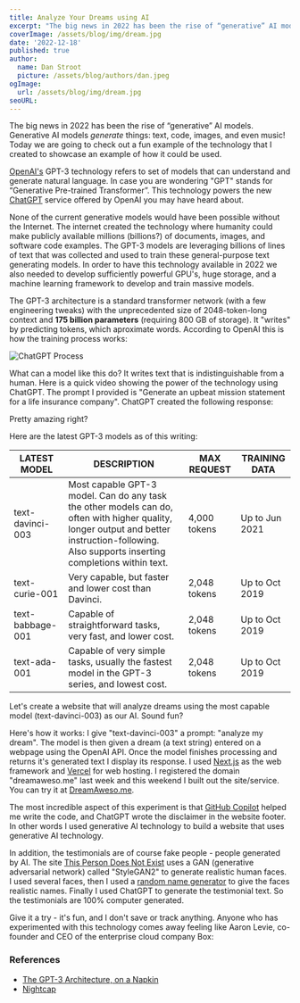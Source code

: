 ```yaml
---
title: Analyze Your Dreams using AI
excerpt: "The big news in 2022 has been the rise of “generative” AI models. Generative models generate things: text, code, images, and even music! What is a fun example of how we can use a generative AI model? Let's use AI to analyze your dreams!"
coverImage: /assets/blog/img/dream.jpg
date: '2022-12-18'
published: true
author:
  name: Dan Stroot
  picture: /assets/blog/authors/dan.jpeg
ogImage:
  url: /assets/blog/img/dream.jpg
seoURL:
---
```


The big news in 2022 has been the rise of “generative” AI models. Generative AI models _generate_ things: text, code, images, and even music! Today we are going to check out a fun example of the technology that I created to showcase an example of how it could be used.

[OpenAI's](https://openai.com/) GPT-3 technology refers to set of models that can understand and generate natural language. In case you are wondering "GPT" stands for “Generative Pre-trained Transformer”. This technology powers the new [ChatGPT](https://chat.openai.com) service offered by OpenAI you may have heard about.

None of the current generative models would have been possible without the Internet. The internet created the technology where humanity could make publicly available millions (billions?) of documents, images, and software code examples. The GPT-3 models are leveraging billions of lines of text that was collected and used to train these general-purpose text generating models. In order to have this technology available in 2022 we also needed to develop sufficiently powerful GPU's, huge storage, and a machine learning framework to develop and train massive models.

The GPT-3 architecture is a standard transformer network (with a few engineering tweaks) with the unprecedented size of 2048-token-long context and **175 billion parameters** (requiring 800 GB of storage). It "writes" by predicting tokens, which aproximate words. According to OpenAI this is how the training process works:

![ChatGPT Process](/assets/blog/img/ChatGPT_Diagram.svg)

What can a model like this do? It writes text that is indistinguishable from a human. Here is a quick video showing the power of the technology using ChatGPT. The prompt I provided is "Generate an upbeat mission statement for a life insurance company". ChatGPT created the following response:

<YouTube link="https://youtu.be/UnO-c9T5Dag" />

Pretty amazing right?

Here are the latest GPT-3 models as of this writing:

| LATEST MODEL     | DESCRIPTION                                                                                                                                                                                    | MAX REQUEST  | TRAINING DATA  |
| ---------------- | ---------------------------------------------------------------------------------------------------------------------------------------------------------------------------------------------- | ------------ | -------------- |
| text-davinci-003 | Most capable GPT-3 model. Can do any task the other models can do, often with higher quality, longer output and better instruction-following. Also supports inserting completions within text. | 4,000 tokens | Up to Jun 2021 |
| text-curie-001   | Very capable, but faster and lower cost than Davinci.                                                                                                                                          | 2,048 tokens | Up to Oct 2019 |
| text-babbage-001 | Capable of straightforward tasks, very fast, and lower cost.                                                                                                                                   | 2,048 tokens | Up to Oct 2019 |
| text-ada-001     | Capable of very simple tasks, usually the fastest model in the GPT-3 series, and lowest cost.                                                                                                  | 2,048 tokens | Up to Oct 2019 |

Let's create a website that will analyze dreams using the most capable model (text-davinci-003) as our AI. Sound fun?

Here's how it works: I give "text-davinci-003" a prompt: "analyze my dream". The model is then given a dream (a text string) entered on a webpage using the OpenAI API. Once the model finishes processing and returns it's generated text I display its response. I used [Next.js](https://nextjs.org/) as the web framework and [Vercel](https://vercel.com/home) for web hosting. I registered the domain "dreamaweso.me" last week and this weekend I built out the site/service. You can try it at [DreamAweso.me](https://www.dreamaweso.me/).

The most incredible aspect of this experiment is that [GitHub Copilot](https://github.com/features/copilot) helped me write the code, and ChatGPT wrote the disclaimer in the website footer. In other words I used generative AI technology to build a website that uses generative AI technology.

In addition, the testimonials are of course fake people - people generated by AI. The site [This Person Does Not Exist](https://thispersondoesnotexist.com/) uses a GAN (generative adversarial network) called "StyleGAN2" to generate realistic human faces. I used several faces, then I used a [random name generator](https://fossbytes.com/tools/random-name-generator) to give the faces realistic names. Finally I used ChatGPT to generate the testimonial text. So the testimonials are 100% computer generated.

Give it a try - it's fun, and I don't save or track anything. Anyone who has experimented with this technology comes away feeling like Aaron Levie, co-founder and CEO of the enterprise cloud company Box:

<Tweet id="1599156293050433536" />

### References

- [The GPT-3 Architecture, on a Napkin](https://dugas.ch/artificial_curiosity/GPT_architecture.html)
- [Nightcap](https://www.nightcap.guru/signin)
